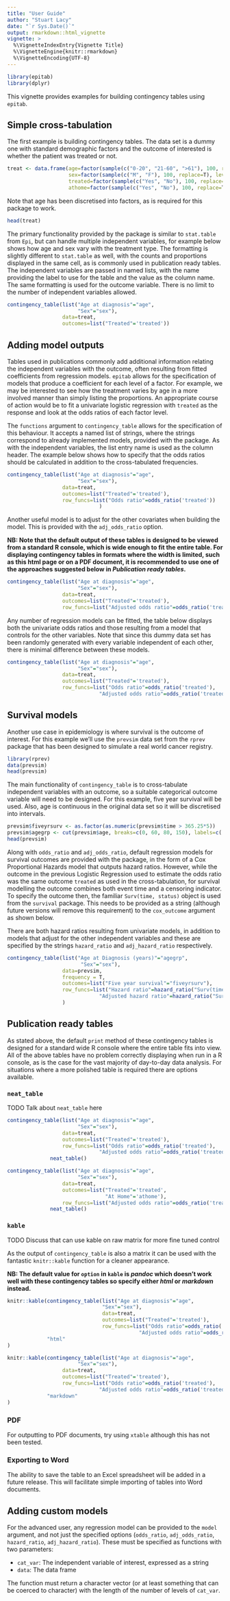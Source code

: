 ```yaml
---
title: "User Guide"
author: "Stuart Lacy"
date: "`r Sys.Date()`"
output: rmarkdown::html_vignette
vignette: >
  %\VignetteIndexEntry{Vignette Title}
  %\VignetteEngine{knitr::rmarkdown}
  %\VignetteEncoding{UTF-8}
---
```


```r
library(epitab)
library(dplyr)
```

This vignette provides examples for building contingency tables using `epitab`.

## Simple cross-tabulation

The first example is building contingency tables. The data set is a dummy one with standard demographic factors and the outcome of interested is whether the patient was treated or not.

```r
treat <- data.frame(age=factor(sample(c("0-20", "21-60", ">61"), 100, replace=T), levels=c('0-20', '21-60', '>61')),
                    sex=factor(sample(c("M", "F"), 100, replace=T), levels=c('F', 'M')),
                    treated=factor(sample(c("Yes", "No"), 100, replace=T), levels=c('Yes', 'No')),
                    athome=factor(sample(c("Yes", "No"), 100, replace=T), levels=c('Yes', 'No')))
```

Note that age has been discretised into factors, as is required for this package to work.

```r
head(treat)
```

The primary functionality provided by the package is similar to `stat.table` from `Epi`, but can handle multiple independent variables, for example below shows how age and sex vary with the treatment type. The formatting is slightly different to `stat.table` as well, with the counts and proportions displayed in the same cell, as is commonly used in publication ready tables. The independent variables are passed in named lists, with the name providing the label to use for the table and the value as the column name. The same formatting is used for the outcome variable. There is no limit to the number of independent variables allowed.

```r
contingency_table(list("Age at diagnosis"="age",
                       "Sex"="sex"),
                  data=treat,
                  outcomes=list("Treated"='treated'))
```

## Adding model outputs

Tables used in publications commonly add additional information relating the independent variables with the outcome, often resulting from fitted coefficients from regression models. `epitab` allows for the specification of models that produce a coefficient for each level of a factor. For example, we may be interested to see how the treatment varies by age in a more involved manner than simply listing the proportions. An appropriate course of action would be to fit a univariate logistic regression with `treated` as the response and look at the odds ratios of each factor level. 

The `functions` argument to `contingency_table` allows for the specification of this behaviour. It accepts a named list of strings, where the strings correspond to already implemented models, provided with the package. As with the independent variables, the list entry name is used as the column header. The example below shows how to specify that the odds ratios should be calculated in addition to the cross-tabulated frequencies.


```r
contingency_table(list("Age at diagnosis"="age",
                       "Sex"="sex"),
                  data=treat, 
                  outcomes=list("Treated"='treated'),
                  row_funcs=list("Odds ratio"=odds_ratio('treated'))
                              )
```

Another useful model is to adjust for the other covariates when building the model. This is provided with the `adj_odds_ratio` option.

**NB: Note that the default output of these tables is designed to be viewed from a standard R console, which is wide enough to fit the entire table. For displaying contingency tables in formats where the width is limited, such as this html page or on a PDF document, it is recommended to use one of the approaches suggested below in *Publication ready tables*.**

```r
contingency_table(list("Age at diagnosis"="age",
                       "Sex"="sex"),
                  data=treat, 
                  outcomes=list("Treated"='treated'),
                  row_funcs=list("Adjusted odds ratio"=odds_ratio('treated', adjusted = TRUE)))
```

Any number of regression models can be fitted, the table below displays both the univariate odds ratios and those resulting from a model that controls for the other variables. Note that since this dummy data set has been randomly generated with every variable independent of each other, there is minimal difference between these models.

```r
contingency_table(list("Age at diagnosis"="age",
                       "Sex"="sex"),
                  data=treat, 
                  outcomes=list("Treated"='treated'),
                  row_funcs=list("Odds ratio"=odds_ratio('treated'),
                              "Adjusted odds ratio"=odds_ratio('treated', adjusted=TRUE)))
```

## Survival models

Another use case in epidemiology is where survival is the outcome of interest. For this example we'll use the `prevsim` data set from the `rprev` package that has been designed to simulate a real world cancer registry.

```r
library(rprev)
data(prevsim)
head(prevsim)
```

The main functionality of `contingency_table` is to cross-tabulate independent variables with an outcome, so a suitable categorical outcome variable will need to be designed. For this example, five year survival will be used. Also, age is continuous in the original data set so it will be discretised into intervals.

```r
prevsim$fiveyrsurv <- as.factor(as.numeric(prevsim$time > 365.25*5))
prevsim$agegrp <- cut(prevsim$age, breaks=c(0, 60, 80, 150), labels=c('0-60', '60-80', '>80'))
head(prevsim)
```

Along with `odds_ratio` and `adj_odds_ratio`, default regression models for survival outcomes are provided with the package, in the form of a Cox Proportional Hazards model that outputs hazard ratios. However, while the outcome in the previous Logistic Regression used to estimate the odds ratio was the same outcome `treated` as used in the cross-tabulation, for survival modelling the outcome combines both event time and a censoring indicator. To specify the outcome then, the familiar `Surv(time, status)` object is used from the `survival` package. This needs to be provided as a string (although future versions will remove this requirement) to the `cox_outcome` argument as shown below.

There are both hazard ratios resulting from univariate models, in addition to models that adjust for the other independent variables and these are specified by the strings `hazard_ratio` and `adj_hazard_ratio` respectively.

```r
contingency_table(list("Age at Diagnosis (years)"="agegrp",
                        "Sex"="sex"),
                  data=prevsim,
                  frequency = T,
                  outcomes=list("Five year survival"="fiveyrsurv"),
                  row_funcs=list("Hazard ratio"=hazard_ratio("Surv(time, status)"),
                              "Adjusted hazard ratio"=hazard_ratio("Surv(time, status)", adjusted=TRUE))
                  )
```

## Publication ready tables

As stated above, the default `print` method of these contingency tables is designed for a standard wide R console where the entire table fits into view. All of the above tables have no problem correctly displaying when run in a R console, as is the case for the vast majority of day-to-day data analysis. For situations where a more polished table is required there are options available.

### `neat_table`

TODO Talk about `neat_table` here

```r
contingency_table(list("Age at diagnosis"="age",
                       "Sex"="sex"),
                  data=treat, 
                  outcomes=list("Treated"='treated'),
                  row_funcs=list("Odds ratio"=odds_ratio('treated'),
                              "Adjusted odds ratio"=odds_ratio('treated', adjusted=TRUE))) %>%
              neat_table()
```

```r
contingency_table(list("Age at diagnosis"="age",
                       "Sex"="sex"),
                  data=treat, 
                  outcomes=list("Treated"='treated',
                                "At Home"='athome'),
                  row_funcs=list("Adjusted odds ratio"=odds_ratio('treated', adjusted=TRUE))) %>%
              neat_table()
```

### `kable`

TODO Discuss that can use kable on raw matrix for more fine tuned control

As the output of `contingency_table` is also a matrix it can be used with the fantastic `knitr::kable` function for a cleaner appearance. 

**NB: The default value for `option` in `kable` is *pandoc* which doesn't work well with these contingency tables so specify either *html* or *markdown* instead.**

```r
knitr::kable(contingency_table(list("Age at diagnosis"="age",
                               "Sex"="sex"),
                               data=treat, 
                               outcomes=list("Treated"='treated'),
                               row_funcs=list("Odds ratio"=odds_ratio('treated'),
                                           "Adjusted odds ratio"=odds_ratio('treated', adjusted=TRUE)))$mat,
             "html"
)
```

```r
knitr::kable(contingency_table(list("Age at diagnosis"="age",
                       "Sex"="sex"),
                  data=treat, 
                  outcomes=list("Treated"='treated'),
                  row_funcs=list("Odds ratio"=odds_ratio('treated'),
                              "Adjusted odds ratio"=odds_ratio('treated', adjusted=TRUE)))$mat,
             "markdown"
)
```

### PDF

For outputting to PDF documents, try using `xtable` although this has not been tested.

### Exporting to Word

The ability to save the table to an Excel spreadsheet will be added in a future release. This will facilitate simple importing of tables into Word documents.

## Adding custom models

For the advanced user, any regression model can be provided to the `model` argument, and not just the specified options (`odds_ratio`, `adj_odds_ratio`, `hazard_ratio`, `adj_hazard_ratio`). These must be specified as functions with two parameters: 

  - `cat_var`: The independent variable of interest, expressed as a string
  - `data`: The data frame

The function must return a character vector (or at least something that can be coerced to character) with the length of the number of levels of `cat_var`.